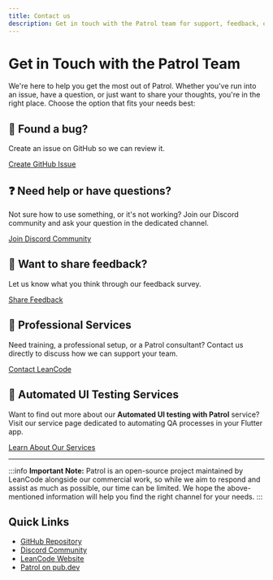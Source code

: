 ```yaml
---
title: Contact us
description: Get in touch with the Patrol team for support, feedback, or professional services
---
```


# Get in Touch with the Patrol Team

We're here to help you get the most out of Patrol. Whether you've run into an issue, have a question, or just want to share your thoughts, you're in the right place. Choose the option that fits your needs best:

## 🐛 Found a bug?

Create an issue on GitHub so we can review it.

[Create GitHub Issue](https://github.com/leancodepl/patrol/issues/new)

## ❓ Need help or have questions?

Not sure how to use something, or it's not working? Join our Discord community and ask your question in the dedicated channel.

[Join Discord Community](https://discord.gg/ukBK5t4EZg)

## 💬 Want to share feedback?

Let us know what you think through our feedback survey.

[Share Feedback](https://forms.gle/example-feedback-form)

## 🏢 Professional Services

Need training, a professional setup, or a Patrol consultant? Contact us directly to discuss how we can support your team.

[Contact LeanCode](https://leancode.co/contact)

## 🤖 Automated UI Testing Services

Want to find out more about our **Automated UI testing with Patrol** service? Visit our service page dedicated to automating QA processes in your Flutter app.

[Learn About Our Services](https://leancode.co/services/automated-ui-testing)

---

:::info
**Important Note:** Patrol is an open-source project maintained by LeanCode alongside our commercial work, so while we aim to respond and assist as much as possible, our time can be limited. We hope the above-mentioned information will help you find the right channel for your needs.
:::

## Quick Links

- [GitHub Repository](https://github.com/leancodepl/patrol)
- [Discord Community](https://discord.gg/ukBK5t4EZg)
- [LeanCode Website](https://leancode.co)
- [Patrol on pub.dev](https://pub.dev/packages/patrol)
